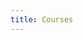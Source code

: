 ```yaml
---
title: Courses
---
```



<!--
  If you're looking to add content to our Courses page,
  Go to ../../_data/courses.json and add your course.
-->

<CoursesList />
